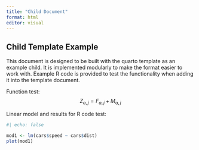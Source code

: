 ```yaml
---
title: "Child Document"
format: html
editor: visual
---
```


## Child Template Example

This document is designed to be built with the quarto template as an example child. It is implemented modularly to make the format easier to work with. Example R code is provided to test the functionality when adding it into the template document.

Function test:
$$
Z_{a,j} = F_{a,j} + M_{a,j}
$$

Linear model and results for R code test:

```r
#| echo: false

mod1 <- lm(cars$speed ~ cars$dist)
plot(mod1)
```